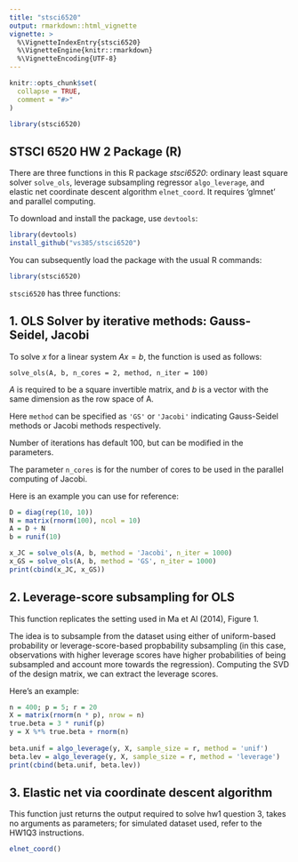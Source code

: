```yaml
---
title: "stsci6520"
output: rmarkdown::html_vignette
vignette: >
  %\VignetteIndexEntry{stsci6520}
  %\VignetteEngine{knitr::rmarkdown}
  %\VignetteEncoding{UTF-8}
---
```


```r
knitr::opts_chunk$set(
  collapse = TRUE,
  comment = "#>"
)
```

```r
library(stsci6520)

```

## STSCI 6520 HW 2 Package (R)

There are three functions in this R package *stsci6520*: ordinary least square solver `solve_ols`, leverage subsampling regressor `algo_leverage`, and elastic net coordinate descent algorithm `elnet_coord`. 
It requires 'glmnet' and parallel computing.

To download and install the package, use `devtools`:

```r
library(devtools)
install_github("vs385/stsci6520")
```

You can subsequently load the package with the usual R commands:

```r
library(stsci6520)
```

`stsci6520` has three functions:

## 1. OLS Solver by iterative methods: Gauss-Seidel, Jacobi

To solve $x$ for a linear system $Ax = b$, the function is used as follows:

`solve_ols(A, b, n_cores = 2, method, n_iter = 100)`

$A$ is required to be a square invertible matrix, and $b$ is a vector with the same dimension as the row space of A.

Here `method` can be specified as `'GS'` or `'Jacobi'` indicating Gauss-Seidel methods or Jacobi methods respectively.

Number of iterations has default 100, but can be modified in the parameters.

The parameter `n_cores` is for the number of cores to be used in the parallel computing of Jacobi.

Here is an example you can use for reference:

```r
D = diag(rep(10, 10))
N = matrix(rnorm(100), ncol = 10)
A = D + N
b = runif(10)

x_JC = solve_ols(A, b, method = 'Jacobi', n_iter = 1000)
x_GS = solve_ols(A, b, method = 'GS', n_iter = 1000)
print(cbind(x_JC, x_GS))
```

## 2. Leverage-score subsampling for OLS

This function replicates the setting used in Ma et Al (2014), Figure 1. 

The idea is to subsample from the dataset using either of uniform-based probability or leverage-score-based propbability subsampling (in this case, observations with higher leverage scores have higher probabilities of being subsampled and account more towards the regression). Computing the SVD of the design matrix, we can extract the leverage scores. 

Here's an example:

```r
n = 400; p = 5; r = 20
X = matrix(rnorm(n * p), nrow = n)
true.beta = 3 * runif(p)
y = X %*% true.beta + rnorm(n)
  
beta.unif = algo_leverage(y, X, sample_size = r, method = 'unif')
beta.lev = algo_leverage(y, X, sample_size = r, method = 'leverage')
print(cbind(beta.unif, beta.lev))
```


## 3. Elastic net via coordinate descent algorithm

This function just returns the output required to solve hw1 question 3, takes no arguments as parameters; for simulated dataset used, refer to the HW1Q3 instructions. 

```r
elnet_coord()
```

